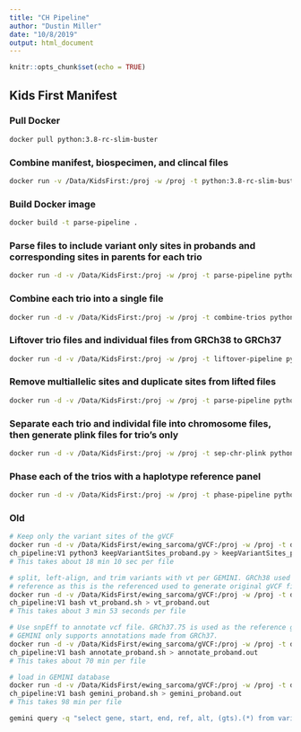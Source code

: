```yaml
---
title: "CH Pipeline"
author: "Dustin Miller"
date: "10/8/2019"
output: html_document
---
```

```r
knitr::opts_chunk$set(echo = TRUE)
```

## Kids First Manifest

### Pull Docker
```bash
docker pull python:3.8-rc-slim-buster
```

### Combine manifest, biospecimen, and clincal files
```bash
docker run -v /Data/KidsFirst:/proj -w /proj -t python:3.8-rc-slim-buster python3 ch-pipeline/scripts/kids_first_meta.py idiopathic_scoliosis/gVCF/kidsfirst-participant-family-manifest_2019-09-23.tsv idiopathic_scoliosis/gVCF/participants_biospecimen_20190923.tsv idiopathic_scoliosis/gVCF/participant_clinical_20190923.tsv idiopathic_scoliosis/gVCF/consolidated.tsv
```

### Build Docker image
```bash
docker build -t parse-pipeline .
```

### Parse files to include variant only sites in probands and corresponding sites in parents for each trio
```bash
docker run -d -v /Data/KidsFirst:/proj -w /proj -t parse-pipeline python3 ch-pipeline/scripts/parse.py idiopathic_scoliosis/gVCF/consolidated.tsv idiopathic_scoliosis/gVCF > idiopathic_scoliosis/gVCF/parse.out
```

### Combine each trio into a single file
```bash
docker run -d -v /Data/KidsFirst:/proj -w /proj -t combine-trios python3 ch-pipeline/scripts/combine_trios.py idiopathic_scoliosis/gVCF/consolidated.tsv idiopathic_scoliosis/gVCF > idiopathic_scoliosis/gVCF/combine_trios.out
```

### Liftover trio files and individual files from GRCh38 to GRCh37
```bash
docker run -d -v /Data/KidsFirst:/proj -w /proj -t liftover-pipeline python3 ch-pipeline/scripts/liftover.py idiopathic_scoliosis/gVCF/consolidated.tsv idiopathic_scoliosis/gVCF > idiopathic_scoliosis/gVCF/liftover.out
```

### Remove multiallelic sites and duplicate sites from lifted files
```bash
docker run -d -v /Data/KidsFirst:/proj -w /proj -t parse-pipeline python3 ch-pipeline/scripts/remove_unplaced_multiallelic.py idiopathic_scoliosis/gVCF/consolidated.tsv idiopathic_scoliosis/gVCF > idiopathic_scoliosis/gVCF/remove_unplaced_multiallelic.out
```

### Separate each trio and individal file into chromosome files, then generate plink files for trio's only
```bash
docker run -d -v /Data/KidsFirst:/proj -w /proj -t sep-chr-plink python3 ch-pipeline/scripts/separate_chr_generate_plink.py idiopathic_scoliosis/gVCF/consolidated.tsv idiopathic_scoliosis/gVCF > idiopathic_scoliosis/gVCF/separate_chr_generate_plink.out
```

### Phase each of the trios with a haplotype reference panel
```bash
docker run -d -v /Data/KidsFirst:/proj -w /proj -t phase-pipeline python3 ch-pipeline/scripts/phase_with_shapeit_individual_trio.py idiopathic_scoliosis/gVCF/consolidated.tsv idiopathic_scoliosis/gVCF > idiopathic_scoliosis/gVCF/phase_with_shapeit_individual_trio.out
```

### Old
```bash
# Keep only the variant sites of the gVCF
docker run -d -v /Data/KidsFirst/ewing_sarcoma/gVCF:/proj -w /proj -t dmill903/\
ch_pipeline:V1 python3 keepVariantSites_proband.py > keepVariantSites_proband.out
# This takes about 18 min 10 sec per file
```

```bash
# split, left-align, and trim variants with vt per GEMINI. GRCh38 used as 
# reference as this is the referenced used to generate original gVCF files. 
docker run -d -v /Data/KidsFirst/ewing_sarcoma/gVCF:/proj -w /proj -t dmill903/\
ch_pipeline:V1 bash vt_proband.sh > vt_proband.out
# This takes about 3 min 53 seconds per file
```

```bash
# Use snpEff to annotate vcf file. GRCh37.75 is used as the reference genome as
# GEMINI only supports annotations made from GRCh37.
docker run -d -v /Data/KidsFirst/ewing_sarcoma/gVCF:/proj -w /proj -t dmill903/\
ch_pipeline:V1 bash annotate_proband.sh > annotate_proband.out
# This takes about 70 min per file
```

```bash
# load in GEMINI database
docker run -d -v /Data/KidsFirst/ewing_sarcoma/gVCF:/proj -w /proj -t dmill903/\
ch_pipeline:V1 bash gemini_proband.sh > gemini_proband.out
# This takes 98 min per file
```

```bash
gemini query -q "select gene, start, end, ref, alt, (gts).(*) from variants where is_lof = 1 and aaf >= 0.005" --gt-filter "(gt_types).(*).(== HET).(all) or (gt_types).(*).(== HOM_ALT).(all) and (gt_depths).(*).(>= 20).(all)" --header proband_gemini.db > test.vcf
```

